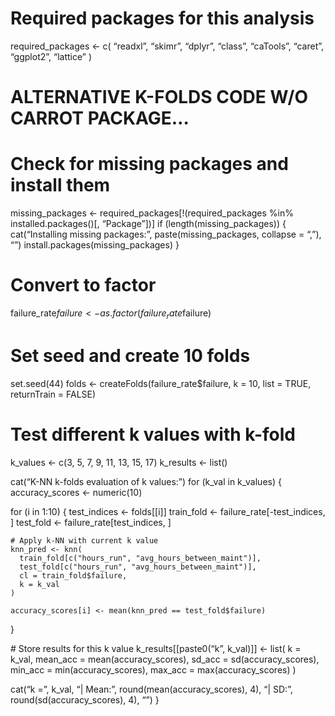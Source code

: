 # Required packages for this analysis
required_packages <- c(
  "readxl",
  "skimr",
  "dplyr",
  "class",
  "caTools",
  "caret",
  "ggplot2",
  "lattice"
)




# ALTERNATIVE K-FOLDS CODE W/O CARROT PACKAGE...
# Check for missing packages and install them
missing_packages <-
  required_packages[!(required_packages %in% installed.packages()[, "Package"])]
if (length(missing_packages)) {
  cat("Installing missing packages:",
      paste(missing_packages, collapse = ", "), "\n")
  install.packages(missing_packages)
}

# Convert to factor 
failure_rate$failure <- as.factor(failure_rate$failure)

# Set seed and create 10 folds
set.seed(44)
folds <- createFolds(failure_rate$failure,
                     k = 10, list = TRUE, returnTrain = FALSE)

# Test different k values with k-fold
k_values <- c(3, 5, 7, 9, 11, 13, 15, 17)
k_results <- list()

cat("K-NN k-folds evaluation of k values:")
for (k_val in k_values) {
  accuracy_scores <- numeric(10)

  for (i in 1:10) {
    test_indices <- folds[[i]]
    train_fold <- failure_rate[-test_indices, ]
    test_fold <- failure_rate[test_indices, ]

    # Apply k-NN with current k value
    knn_pred <- knn(
      train_fold[c("hours_run", "avg_hours_between_maint")],
      test_fold[c("hours_run", "avg_hours_between_maint")],
      cl = train_fold$failure,
      k = k_val
    )

    accuracy_scores[i] <- mean(knn_pred == test_fold$failure)
  }

  # Store results for this k value
  k_results[[paste0("k", k_val)]] <- list(
    k = k_val,
    mean_acc = mean(accuracy_scores),
    sd_acc = sd(accuracy_scores),
    min_acc = min(accuracy_scores),
    max_acc = max(accuracy_scores)
  )

  cat("k =", k_val, "| Mean:", round(mean(accuracy_scores), 4),
      "| SD:", round(sd(accuracy_scores), 4), "\n")
}